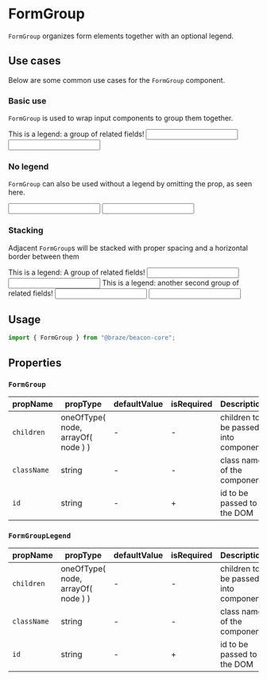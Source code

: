 


<Meta title="Core/Forms/FormGroup" component={FormGroup} />

# FormGroup

`FormGroup` organizes form elements together with an optional
legend.

## Use cases

Below are some common use cases for the `FormGroup` component.

### Basic use

`FormGroup` is used to wrap input components to group them together.

<Canvas>
  <Story name="basic use">
    <FormGroup>
      <FormGroupLegend>
        This is a legend: a group of related fields!
      </FormGroupLegend>
      <FieldLabel htmlFor="input-1" label="A form element!">
        <Input id="input-1" />
      </FieldLabel>
      <FieldLabel htmlFor="input-2" label="Another form element!">
        <Input id="input-2" />
      </FieldLabel>
    </FormGroup>
  </Story>
</Canvas>

### No legend

`FormGroup` can also be used without a legend by omitting the prop,
as seen here.

<Canvas>
  <Story name="no legend">
    <FormGroup>
      <FieldLabel htmlFor="input-3" label="A form element!">
        <Input id="input-3" />
      </FieldLabel>
      <FieldLabel htmlFor="input-4" label="Another form element!">
        <Input id="input-4" />
      </FieldLabel>
    </FormGroup>
  </Story>
</Canvas>

### Stacking

Adjacent `FormGroup`s will be stacked with proper spacing and
a horizontal border between them

<Canvas>
  <Story name="stacking">
    <React.Fragment>
      <FormGroup>
        <FormGroupLegend>
          This is a legend: A group of related fields!
        </FormGroupLegend>
        <FieldLabel htmlFor="input-5" label="A form element!">
          <Input id="input-5" />
        </FieldLabel>
        <FieldLabel htmlFor="input-6" label="Another form element!">
          <Input id="input-6" />
        </FieldLabel>
      </FormGroup>
      <FormGroup>
        <FormGroupLegend>
          This is a legend: another second group of related fields!
        </FormGroupLegend>
        <FieldLabel htmlFor="input-7" label="A form element!">
          <Input id="input-7" />
        </FieldLabel>
        <FieldLabel htmlFor="input-8" label="Another form element!">
          <Input id="input-8" />
        </FieldLabel>
      </FormGroup>
    </React.Fragment>
  </Story>
</Canvas>

## Usage

```javascript
import { FormGroup } from "@braze/beacon-core";
```

## Properties

### `FormGroup`

| propName    | propType                           | defaultValue | isRequired | Description                          |
| ----------- | ---------------------------------- | ------------ | ---------- | ------------------------------------ |
| `children`  | oneOfType( node, arrayOf( node ) ) | -            | -          | children to be passed into component |
| `className` | string                             | -            | -          | class name of the component          |
| `id`        | string                             | -            | +          | id to be passed to the DOM           |

### `FormGroupLegend`

| propName    | propType                           | defaultValue | isRequired | Description                          |
| ----------- | ---------------------------------- | ------------ | ---------- | ------------------------------------ |
| `children`  | oneOfType( node, arrayOf( node ) ) | -            | -          | children to be passed into component |
| `className` | string                             | -            | -          | class name of the component          |
| `id`        | string                             | -            | +          | id to be passed to the DOM           |
